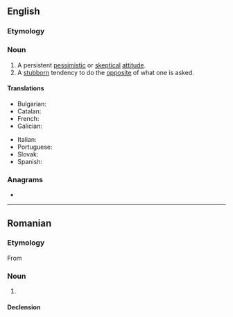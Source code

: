 ==English==

===Etymology===
{{suffix|en|negative|ism}}

===Noun===
{{en-noun|~}}

# A persistent [[pessimistic]] or [[skeptical]] [[attitude]].
# A [[stubborn]] tendency to do the [[opposite]] of what one is asked.

====Translations====
{{trans-top|A persistent pessimistic or skeptical attitude}}
* Bulgarian: {{t|bg|негативизъм}}
* Catalan: {{t+|ca|negativisme|m}}
* French: {{t+|fr|négativisme|m}}
* Galician: {{t|gl|negativismo|m}}
{{trans-mid}}
* Italian: {{t|it|negativismo|m}}
* Portuguese: {{t|pt|negativismo|m}}
* Slovak: {{t|sk|negativizmus}}
* Spanish: {{t|es|negativismo|m}}
{{trans-bottom}}

===Anagrams===
* {{anagrams|en|a=aegiimnstv|time-saving|timesaving}}

----

==Romanian==

===Etymology===
From {{bor|ro|fr|négativisme}}

===Noun===
{{ro-noun|n|-}}

# {{l|en|negativism}}

====Declension====
{{ro-noun-n|n=sg}}